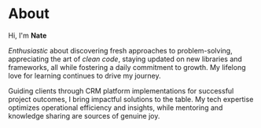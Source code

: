 # About

Hi, I'm **Nate**

_Enthusiastic_ about discovering fresh approaches to problem-solving, appreciating the art of _clean code_, staying updated on new libraries and frameworks, all while fostering a daily commitment to growth. My lifelong love for learning continues to drive my journey.

Guiding clients through CRM platform implementations for successful project outcomes, I bring impactful solutions to the table. My tech expertise optimizes operational efficiency and insights, while mentoring and knowledge sharing are sources of genuine joy.
